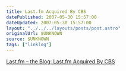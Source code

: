 ```yaml
---
title: Last.fm Acquired By CBS
datePublished: 2007-05-30 15:57:00
dateUpdated: 2007-05-30 15:57:00
layout: "../../../layouts/posts/post.astro"
originalUrl: $UNKNOWN
source: $UNKNOWN
tags: ["linklog"]
---
```


[Last.fm – the Blog: Last.fm Acquired By CBS](http://blog.last.fm/2007/05/30/lastfm-acquired-by-cbs)
